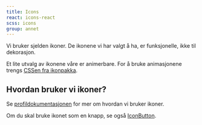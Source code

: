 ```yaml
---
title: Icons
react: icons-react
scss: icons
group: annet
---
```



<Ingress>Vi bruker sjelden ikoner. De ikonene vi har valgt å ha, er funksjonelle, ikke til dekorasjon.</Ingress>

<ComponentExample title="Icons" component={IconsExample} knobs={iconsExampleKnobs} codeExample={iconsExampleCode} />

Et lite utvalg av ikonene våre er animerbare. For å bruke animasjonene trengs [CSSen fra ikonpakka](https://github.com/fremtind/jokul/tree/main/packages/icons).

<ComponentExample
    title="Animated"
    component={AnimatedIconsExample}
    knobs={animatedIconsExampleKnobs}
    codeExample={animatedIconsExampleCode}
/>

## Hvordan bruker vi ikoner?

Se [profildokumentasjonen](/profil/ikoner) for mer om hvordan vi bruker ikoner.

Om du skal bruke ikonet som en knapp, se også [IconButton](/komponenter/iconbutton).
